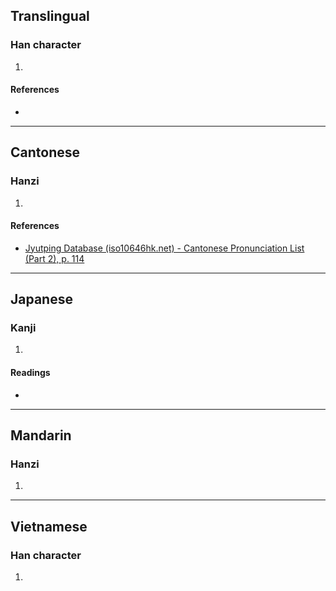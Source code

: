 {{character info/new}}
==Translingual==

===Han character===
{{Han char|rn=64|rad=手|as=07|sn=10|four=54061|canj=QHGR|ids=⿰扌告}}

# {{defn|Han|sort=手07}}

====References====
* {{Han ref|kx=0432.210|dkj=12123|dj=0782.120|hdz=31884.060|uh=6341|ud=25409|bh=D1BF|bd=53695}}

----

==Cantonese==

===Hanzi===
{{yue-hanzi|jyut=[[gaau2]]|y=gaau2}}

# {{defn|lang=yue|sort=手07}}

====References====
* [http://www.iso10646hk.net/jp/document/download.jsp Jyutping Database (iso10646hk.net) - Cantonese Pronunciation List (Part 2), p. 114]

----

==Japanese==

===Kanji===
{{ja-kanji|grade=|rs=手07}}

# {{defn|lang=ja|sort=手07}}

====Readings====
* {{ja-readings|on=[[かく]] (kaku), [[こう]] (kō)|kun=[[みだす]] (midasu)}}

----

==Mandarin==

===Hanzi===
{{cmn-hanzi|pin=[[jiǎo]] ([[jiao3]])|wg=chiao<sup>3</sup>}}

# {{defn|lang=cmn|sort=手07}}

----

==Vietnamese==

===Han character===
{{vi-hantu|kéo|rs=手07}}

# {{defn|lang=vi|sort=手07}}